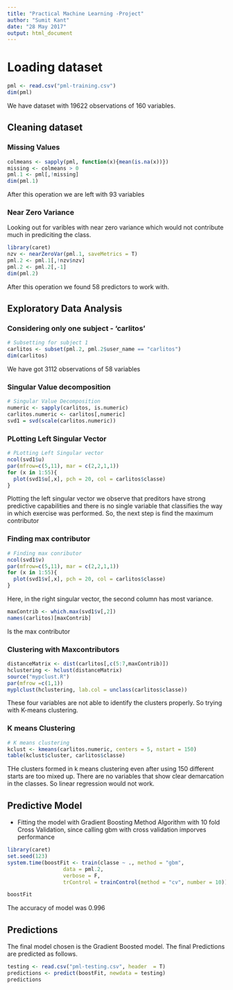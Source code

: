 ```yaml
---
title: "Practical Machine Learning -Project"
author: "Sumit Kant"
date: "28 May 2017"
output: html_document
---
```

# Loading dataset

```r
pml <- read.csv("pml-training.csv")
dim(pml)
```
We have dataset with 19622 observations of 160 variables.


## Cleaning dataset

### Missing Values
```r
colmeans <- sapply(pml, function(x){mean(is.na(x))})
missing <- colmeans > 0
pml.1 <- pml[,!missing]
dim(pml.1)
```

After this operation we are left with 93 variables

### Near Zero Variance

Looking out for varibles with near zero variance which would not contribute much in prediciting the class.

```r
library(caret)
nzv <- nearZeroVar(pml.1, saveMetrics = T)
pml.2 <- pml.1[,!nzv$nzv]
pml.2 <- pml.2[,-1]
dim(pml.2)
```

After this operation we found 58 predictors to work with.

## Exploratory Data Analysis

### Considering only one subject - 'carlitos'
```r
# Subsetting for subject 1
carlitos <- subset(pml.2, pml.2$user_name == "carlitos")
dim(carlitos)
```
We have got 3112 observations of 58 variables

### Singular Value decomposition

```r
# Singular Value Decomposition
numeric <- sapply(carlitos, is.numeric)
carlitos.numeric <- carlitos[,numeric]
svd1 = svd(scale(carlitos.numeric))
```

### PLotting Left Singular Vector
```r
# PLotting Left Singular vector
ncol(svd1$u)
par(mfrow=c(5,11), mar = c(2,2,1,1))
for (x in 1:55){
  plot(svd1$u[,x], pch = 20, col = carlitos$classe)
}
```

Plotting the left singular vector we observe that preditors have strong predictive capabilities and there is no single variable that classifies the way in which exercise was performed. So, the next step is find the maximum contributor 

### Finding max contributor
```r
# Finding max conributor
ncol(svd1$v)
par(mfrow=c(5,11), mar = c(2,2,1,1))
for (x in 1:55){
  plot(svd1$v[,x], pch = 20, col = carlitos$classe)
}
```

Here, in the right singular vector, the second column has most variance. 

```r
maxContrib <- which.max(svd1$v[,2])
names(carlitos)[maxContrib]
```

Is the max contributor

### Clustering with Maxcontributors
```r
distanceMatrix <- dist(carlitos[,c(5:7,maxContrib)])
hclustering <- hclust(distanceMatrix)
source("mypclust.R")
par(mfrow =c(1,1))
myplclust(hclustering, lab.col = unclass(carlitos$classe))
```

These four variables are not able to identify the clusters properly. So trying with K-means clustering.

### K means Clustering

```r
# K means clustering
kclust <- kmeans(carlitos.numeric, centers = 5, nstart = 150)
table(kclust$cluster, carlitos$classe)
```

THe clusters formed in k means clustering even after using 150 different starts are too mixed up. There are no variables that show clear demarcation in the classes. So linear regression would not work.

## Predictive Model

* Fitting the model with Gradient Boosting Method Algorithm with 10 fold Cross Validation, since calling gbm with cross validation imporves performance

```r
library(caret)
set.seed(123)
system.time(boostFit <- train(classe ~ ., method = "gbm", 
                  data = pml.2, 
                  verbose = F, 
                  trControl = trainControl(method = "cv", number = 10)))
```

```r
boostFit
```

The accuracy of model was 0.996

## Predictions

The final model chosen is the Gradient Boosted model. The final Predictions are predicted as follows.
```r
testing <- read.csv("pml-testing.csv", header  = T)
predictions <- predict(boostFit, newdata = testing)
predictions
```








